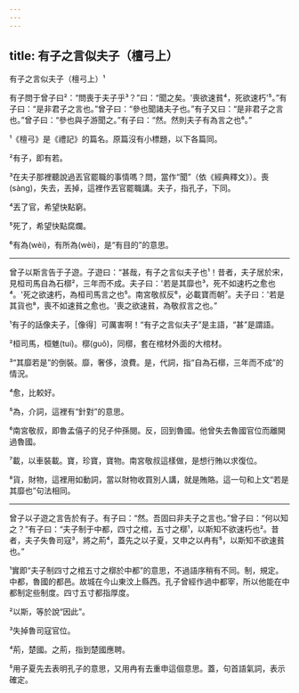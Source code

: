 ```yaml
---
---
---
```

title: 有子之言似夫子（檀弓上）
---




有子之言似夫子（檀弓上）¹

有子問于曾子曰²：“問喪于夫子乎³？”曰：“聞之矣。'喪欲速貧⁴，死欲速朽'⁵。”有子曰：“是非君子之言也。”曾子曰：“參也聞諸夫子也。”有子又曰：“是非君子之言也。”曾子曰：“參也與子游聞之。”有子曰：“然。然則夫子有為言之也⁶。”

¹《檀弓》是《禮記》的篇名。原篇沒有小標題，以下各篇同。

²有子，即有若。

³在夫子那裡聽說過丟官罷職的事情嗎？問，當作“聞”（依《經典釋文》）。喪(sàng)，失去，丟掉，這裡作丟官罷職講。夫子，指孔子，下同。

⁴丟了官，希望快點窮。

⁵死了，希望快點腐爛。

⁶有為(wèi)，有所為(wèi)，是“有目的”的意思。



--------------------

曾子以斯言告于子遊。子遊曰：“甚哉，有子之言似夫子也¹！昔者，夫子居於宋，見桓司馬自為石槨²，三年而不成。夫子曰：'若是其靡也³，死不如速朽之愈也⁴。'死之欲速朽，為桓司馬言之也⁵。南宮敬叔反⁶，必載寶而朝⁷。夫子曰：'若是其貨也⁸，喪不如速貧之愈也。'喪之欲速貧，為敬叔言之也。”

¹有子的話像夫子，［像得］可厲害啊！“有子之言似夫子”是主語，“甚”是謂語。

²桓司馬，桓魋(tuí)。槨(guǒ)，同槨，套在棺材外面的大棺材。

³“其靡若是”的倒裝。靡，奢侈，浪費。是，代詞，指“自為石槨，三年而不成”的情況。

⁴愈，比較好。

⁵為，介詞，這裡有“針對”的意思。

⁶南宮敬叔，即魯孟僖子的兒子仲孫閱。反，回到魯國。他曾失去魯國官位而離開過魯國。

⁷載，以車裝載。寶，珍寶，寶物。南宮敬叔這樣做，是想行賄以求復位。

⁸貨，財物，這裡用如動詞，當以財物收買別人講，就是賄賂。這一句和上文“若是其靡也”句法相同。



--------------------

曾子以子遊之言告於有子。有子曰：“然。吾固曰非夫子之言也。”曾子曰：“何以知之？”有子曰：“夫子制于中都，四寸之棺，五寸之槨¹，以斯知不欲速朽也²。昔者，夫子失魯司寇³，將之荊⁴，蓋先之以子夏，又申之以冉有⁵，以斯知不欲速貧也。”

¹實即“夫子制四寸之棺五寸之槨於中都”的意思，不過語序稍有不同。制，規定。中都，魯國的都邑。故城在今山東汶上縣西。孔子曾經作過中都宰，所以他能在中都制定些制度。四寸五寸都指厚度。

²以斯，等於說“因此”。

³失掉魯司寇官位。

⁴荊，楚國。之荊，指到楚國應聘。

⁵用子夏先去表明孔子的意思，又用冉有去重申這個意思。蓋，句首語氣詞，表示確定。